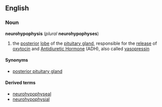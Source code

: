 {{wikipedia}}
==English==
===Noun===
'''neurohypophysis''' (''plural'' '''neurohypophyses''')

#{{anatomy}} the [[posterior]] [[lobe]] of the [[pituitary gland]], responsible for the [[release]] of [[oxytocin]] and [[Antidiuretic Hormone]] (ADH), also called [[vasopressin]]

====Synonyms====
*[[posterior pituitary gland]]

====Derived terms====
*[[neurohypophyseal]]
*[[neurohypophysial]]